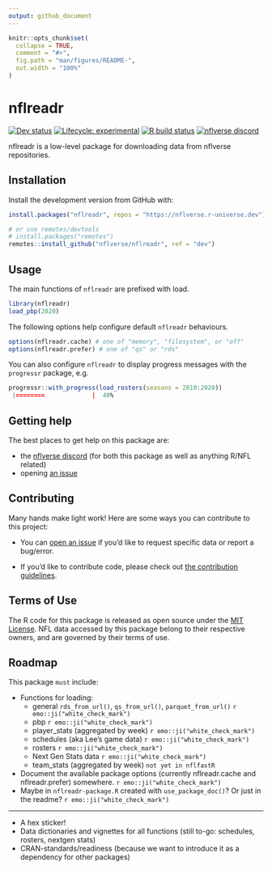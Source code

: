 ```yaml
---
output: github_document
---
```


<!-- README.md is generated from README.Rmd. Please edit that file -->

```r
knitr::opts_chunk$set(
  collapse = TRUE,
  comment = "#>",
  fig.path = "man/figures/README-",
  out.width = "100%"
)
```

# nflreadr

<!-- badges: start -->
<!-- [![CRAN status](https://img.shields.io/cran/v/nflreadr?style=flat-square&logo=R&label=CRAN)](https://CRAN.R-project.org/package=nflreadr)  -->
<!-- [![Codecov test coverage](https://img.shields.io/codecov/c/github/nflverse/nflreadr?label=codecov&style=flat-square&logo=codecov)](https://codecov.io/gh/nflverse/nflreadr?branch=main) -->
[![Dev status](https://img.shields.io/github/r-package/v/nflverse/nflreadr/main?label=dev%20version&style=flat-square&logo=github)](https://nflreadr.nflverse.com/)
[![Lifecycle: experimental](https://img.shields.io/badge/lifecycle-experimental-orange.svg?style=flat-square)](https://lifecycle.r-lib.org/articles/stages.html)
[![R build status](https://img.shields.io/github/workflow/status/nflverse/nflreadr/R-CMD-check?label=R%20check&style=flat-square&logo=github)](https://github.com/nflverse/nflreadr/actions)
[![nflverse discord](https://img.shields.io/discord/591914197219016707.svg?color=5865F2&label=nflverse%20discord&logo=discord&logoColor=5865F2&style=flat-square)](https://discord.com/invite/5Er2FBnnQa)

<!-- badges: end -->

nflreadr is a low-level package for downloading data from nflverse repositories. 

## Installation

Install the development version from GitHub with:

```r
install.packages("nflreadr", repos = "https://nflverse.r-universe.dev")

# or use remotes/devtools
# install.packages("remotes")
remotes::install_github("nflverse/nflreadr", ref = "dev")
```

## Usage

The main functions of `nflreadr` are prefixed with load.  

```r
library(nflreadr)
load_pbp(2020)
```

The following options help configure default `nflreadr` behaviours. 

```r
options(nflreadr.cache) # one of "memory", "filesystem", or "off"
options(nflreadr.prefer) # one of "qs" or "rds"
```

You can also configure `nflreadr` to display progress messages with the `progressr` package, e.g.

```r
progressr::with_progress(load_rosters(seasons = 2010:2020))
 |========             |  40%
```

## Getting help

The best places to get help on this package are:

-   the [nflverse discord](https://discord.com/invite/5Er2FBnnQa) (for both this package as well as anything R/NFL related)
-   opening [an issue](https://github.com/nflverse/nflreadr/issues/new/choose)

## Contributing

Many hands make light work! Here are some ways you can contribute to
this project:

-   You can [open an issue](https://github.com/nflverse/nflreadr/issues/new/choose) if you’d like to request specific data or report a bug/error.

-   If you’d like to contribute code, please check out [the contribution guidelines](https://nflverse.github.io/nflreadr/CONTRIBUTING.html).

## Terms of Use

The R code for this package is released as open source under the [MIT License](https://nflverse.github.io/nflreadr/LICENSE.html). NFL data accessed by this package belong to their respective owners, and are governed by their terms of use.

## Roadmap

This package `must` include:

- Functions for loading: 
    - general `rds_from_url()`, `qs_from_url()`, `parquet_from_url()` `r emo::ji("white_check_mark")`
    - pbp `r emo::ji("white_check_mark")`
    - player_stats (aggregated by week) `r emo::ji("white_check_mark")`
    - schedules (aka Lee's game data) `r emo::ji("white_check_mark")`
    - rosters `r emo::ji("white_check_mark")`
    - Next Gen Stats data `r emo::ji("white_check_mark")`
    - team_stats (aggregated by week) `not yet in nflfastR`
- Document the available package options (currently nflreadr.cache and nflreadr.prefer) somewhere. `r emo::ji("white_check_mark")`
- Maybe in `nflreadr-package.R` created with `use_package_doc()`? Or just in the readme? `r emo::ji("white_check_mark")`

---

- A hex sticker!
- Data dictionaries and vignettes for all functions (still to-go: schedules, rosters, nextgen stats)
- CRAN-standards/readiness (because we want to introduce it as a dependency for other packages)
